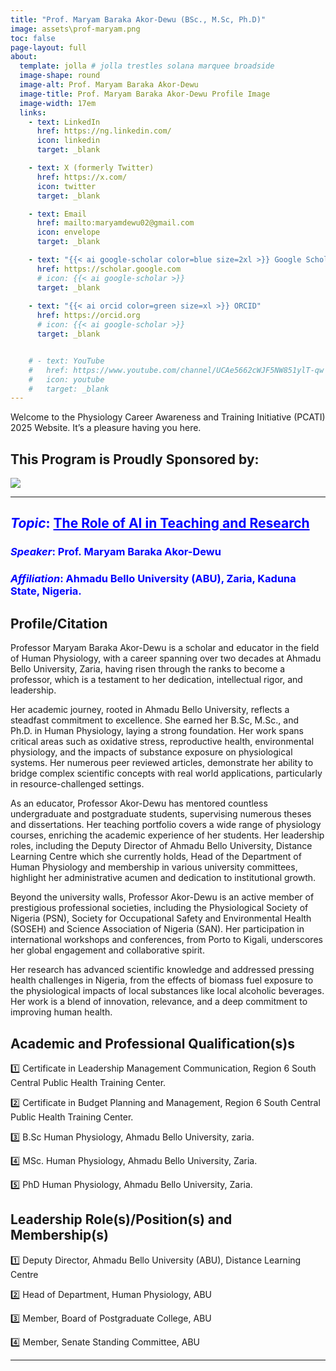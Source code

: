 ```yaml
---
title: "Prof. Maryam Baraka Akor-Dewu (BSc., M.Sc, Ph.D)"
image: assets\prof-maryam.png
toc: false
page-layout: full
about: 
  template: jolla # jolla trestles solana marquee broadside
  image-shape: round
  image-alt: Prof. Maryam Baraka Akor-Dewu
  image-title: Prof. Maryam Baraka Akor-Dewu Profile Image
  image-width: 17em
  links:
    - text: LinkedIn
      href: https://ng.linkedin.com/
      icon: linkedin
      target: _blank

    - text: X (formerly Twitter)
      href: https://x.com/
      icon: twitter
      target: _blank

    - text: Email
      href: mailto:maryamdewu02@gmail.com
      icon: envelope
      target: _blank

    - text: "{{< ai google-scholar color=blue size=2xl >}} Google Scholar"
      href: https://scholar.google.com
      # icon: {{< ai google-scholar >}}
      target: _blank
    
    - text: "{{< ai orcid color=green size=xl >}} ORCID"
      href: https://orcid.org
      # icon: {{< ai google-scholar >}}
      target: _blank


    # - text: YouTube
    #   href: https://www.youtube.com/channel/UCAe5662cWJF5NW851ylT-qw
    #   icon: youtube
    #   target: _blank
---
```


Welcome to the Physiology Career Awareness and Training Initiative (PCATI) 2025 Website. It's a pleasure having you here.

## **This Program is Proudly Sponsored by:**

![](assets\the-physiological-society-logo.png)

------------------------------------------------------------------------

::: callout-important
## *Topic*: [**The Role of AI in Teaching and Research**]{.underline} {style="color: blue"}

### *Speaker*: Prof. Maryam Baraka Akor-Dewu

### *Affiliation*: Ahmadu Bello University (ABU), Zaria, Kaduna State, Nigeria. {.illustration}
:::

## Profile/Citation

Professor Maryam Baraka Akor-Dewu is a scholar and educator in the field of Human Physiology, with a career spanning over two decades at Ahmadu Bello University, Zaria, having risen through the ranks to become a professor, which is a testament to her dedication, intellectual rigor, and leadership.

Her academic journey, rooted in Ahmadu Bello University, reflects a steadfast commitment to excellence. She earned her B.Sc, M.Sc., and Ph.D. in Human Physiology, laying a strong foundation. Her work spans critical areas such as oxidative stress, reproductive health, environmental physiology, and the impacts of substance exposure on physiological systems. Her numerous peer reviewed articles, demonstrate her ability to bridge complex scientific concepts with real world applications, particularly in resource-challenged settings.

As an educator, Professor Akor-Dewu has mentored countless undergraduate and postgraduate students, supervising numerous theses and dissertations. Her teaching portfolio covers a wide range of physiology courses, enriching the academic experience of her students. Her leadership roles, including the Deputy Director of Ahmadu Bello University, Distance Learning Centre which she currently holds, Head of the Department of Human Physiology and membership in various university committees, highlight her administrative acumen and dedication to institutional growth.

Beyond the university walls, Professor Akor-Dewu is an active member of prestigious professional societies, including the Physiological Society of Nigeria (PSN), Society for Occupational Safety and Environmental Health (SOSEH) and Science Association of Nigeria (SAN). Her participation in international workshops and conferences, from Porto to Kigali, underscores her global engagement and collaborative spirit.

Her research has advanced scientific knowledge and addressed pressing health challenges in Nigeria, from the effects of biomass fuel exposure to the physiological impacts of local substances like local alcoholic beverages. Her work is a blend of innovation, relevance, and a deep commitment to improving human health.

## Academic and Professional Qualification(s)s

1️⃣ Certificate in Leadership Management Communication, Region 6 South Central Public Health Training Center.

2️⃣ Certificate in Budget Planning and Management, Region 6 South Central Public Health Training Center.

3️⃣ B.Sc Human Physiology, Ahmadu Bello University, zaria.

4️⃣ MSc. Human Physiology, Ahmadu Bello University, Zaria.

5️⃣ PhD Human Physiology, Ahmadu Bello University, Zaria.

## Leadership Role(s)/Position(s) and Membership(s)

1️⃣ Deputy Director, Ahmadu Bello University (ABU), Distance Learning Centre

2️⃣ Head of Department, Human Physiology, ABU

3️⃣ Member, Board of Postgraduate College, ABU

4️⃣ Member, Senate Standing Committee, ABU

```{=html}
<!-- **Role:** Teaching and Research 

**Teaching Focus:** Training Medical, Allied Health Sciences and core Physiology and Anatomy students.

**Research Focus:** Investigating population specific mutations associated with cardiovascular and other diseases of public health concern

## Current Research Projects
➡️ Investigating genetic predisposition to preeclampsia in Northern Nigeria

➡️ Population Specific Mutations linked to familial hypercholesterolemia. -->
```

------------------------------------------------------------------------